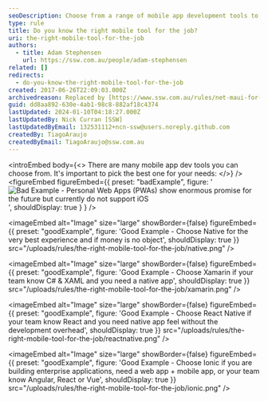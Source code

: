 ```yaml
---
seoDescription: Choose from a range of mobile app development tools to ensure a native experience on iOS and Android devices.
type: rule
title: Do you know the right mobile tool for the job?
uri: the-right-mobile-tool-for-the-job
authors:
  - title: Adam Stephensen
    url: https://ssw.com.au/people/adam-stephensen
related: []
redirects:
  - do-you-know-the-right-mobile-tool-for-the-job
created: 2017-06-26T22:09:03.000Z
archivedreason: Replaced by [https://www.ssw.com.au/rules/net-maui-for-xplat-ui](/rules/net-maui-for-xplat-ui)
guid: dd8aa892-630e-4ab1-98c8-882af18c4374
lastUpdated: 2024-01-10T04:18:27.000Z
lastUpdatedBy: Nick Curran [SSW]
lastUpdatedByEmail: 132531112+ncn-ssw@users.noreply.github.com
createdBy: TiagoAraujo
createdByEmail: TiagoAraujo@ssw.com.au
---
```


<introEmbed
  body={<>
There are many mobile app dev tools you can choose from. It's important to pick the best one for your needs:
  </>}
/>
<figureEmbed figureEmbed={{
  preset: "badExample",
  figure: '![Bad Example - Personal Web Apps (PWAs) show enormous promise for the future but currently do not support iOS](/uploads/rules/the-right-mobile-tool-for-the-job/pwa.png)',
  shouldDisplay: true
} } />


<imageEmbed
  alt="Image"
  size="large"
  showBorder={false}
  figureEmbed={{
    preset: "goodExample",
    figure: 'Good Example - Choose Native for the very best experience and if money is no object',
    shouldDisplay: true
  }}
  src="/uploads/rules/the-right-mobile-tool-for-the-job/native.png"
/>

<imageEmbed
  alt="Image"
  size="large"
  showBorder={false}
  figureEmbed={{
    preset: "goodExample",
    figure: 'Good Example - Choose Xamarin if your team know C# & XAML and you need a native app',
    shouldDisplay: true
  }}
  src="/uploads/rules/the-right-mobile-tool-for-the-job/xamarin.png"
/>

<imageEmbed
  alt="Image"
  size="large"
  showBorder={false}
  figureEmbed={{
    preset: "goodExample",
    figure: 'Good Example - Choose React Native if your team know React and you need native app feel without the development overhead',
    shouldDisplay: true
  }}
  src="/uploads/rules/the-right-mobile-tool-for-the-job/reactnative.png"
/>

<imageEmbed
  alt="Image"
  size="large"
  showBorder={false}
  figureEmbed={{
    preset: "goodExample",
    figure: 'Good Example - Choose Ionic if you are building enterprise applications, need a web app + mobile app, or your team know Angular, React or Vue',
    shouldDisplay: true
  }}
  src="/uploads/rules/the-right-mobile-tool-for-the-job/ionic.png"
/>
